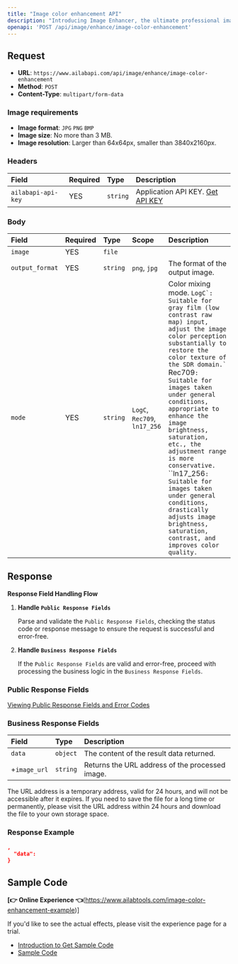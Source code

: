 ```yaml
---
title: "Image color enhancement API"
description: "Introducing Image Enhancer, the ultimate professional image enhancement tool for perfecting your photos. Our powerful suite of tools allows you to deblur, color correct, and adjust contrast with ease, giving you the best possible image quality. From simple corrections to complex tasks, Image Enhancer delivers professional-grade results in no time. Whether you're a professional photographer or just starting out, Image Enhancer has the tools you need to take your photos to the next level. Take control of your images and get the perfect look you desire with Image Enhancer."
openapi: 'POST /api/image/enhance/image-color-enhancement'
---
```


## Request

- **URL**: `https://www.ailabapi.com/api/image/enhance/image-color-enhancement`
- **Method**: `POST`
- **Content-Type**: `multipart/form-data`

### Image requirements

- **Image format**: `JPG` `PNG` `BMP`
- **Image size**: No more than 3 MB.
- **Image resolution**: Larger than 64x64px, smaller than 3840x2160px.

### Headers

| Field              | Required | Type     | Description                                        |
|:-------------------|:---------|:---------|:---------------------------------------------------|
| `ailabapi-api-key` | YES      | `string` | Application API KEY. [Get API KEY](/docs/get-api-key) |

### Body

| Field           | Required | Type     | Scope                                                 | Description                                                                                                                                                                                                                                                                                                                                                                                                                                                                                                                                |
|:----------------|:---------|:---------|:------------------------------------------------------|:-------------------------------------------------------------------------------------------------------------------------------------------------------------------------------------------------------------------------------------------------------------------------------------------------------------------------------------------------------------------------------------------------------------------------------------------------------------------------------------------------------------------------------------------|
| `image`         | YES      | `file`   |                                                       |                                                                                                                                                                                                                                                                                                                                                                                                                                                                                                                                            |
| `output_format` | YES      | `string` | ``png``, ``jpg`` | The format of the output image.                                                                                                                                                                                                                                                                                                                                                                                                                                                                                                            |
| `mode`          | YES      | `string` | ``LogC``, ``Rec709``, ``ln17_256`` | Color mixing mode. ``LogC`: Suitable for gray film (low contrast raw map) input, adjust the image color perception substantially to restore the color texture of the SDR domain.` ``Rec709`: Suitable for images taken under general conditions, appropriate to enhance the image brightness, saturation, etc., the adjustment range is more conservative.` ``ln17_256`: Suitable for images taken under general conditions, drastically adjusts image brightness, saturation, contrast, and improves color quality.` |

## Response

**Response Field Handling Flow**

1. **Handle `Public Response Fields`**

   Parse and validate the `Public Response Fields`, checking the status code or response message to ensure the request is successful and error-free.

2. **Handle `Business Response Fields`**

   If the `Public Response Fields` are valid and error-free, proceed with processing the business logic in the `Business Response Fields`.

### Public Response Fields

<a href="/docs/response-description" target="_blank">Viewing Public Response Fields and Error Codes</a>

### Business Response Fields

| Field        | Type     | Description                                     |
|:-------------|:---------|:------------------------------------------------|
| `data`       | `object` | The content of the result data returned.        |
| +`image_url` | `string` | Returns the URL address of the processed image. |

The URL address is a temporary address, valid for 24 hours, and will not be accessible after it expires. If you need to save the file for a long time or permanently, please visit the URL address within 24 hours and download the file to your own storage space.

### Response Example

```json
,
  "data":           
}
```

## Sample Code

**[👉 Online Experience 👈**(https://www.ailabtools.com/image-color-enhancement-example)]

If you'd like to see the actual effects, please visit the experience page for a trial.

- [Introduction to Get Sample Code](get-sample-code)
- [Sample Code][PostmanURL]

[PostmanURL]: https://documenter.getpostman.com/view/26387069/2s93JxqgHE#ea688a11-b74a-41c3-a9a1-9b3576679aa5